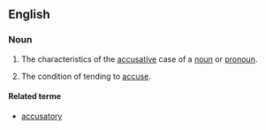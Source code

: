 ==English==
{{suffix|accusative|ness}}

===Noun===
{{en-noun|es}}

# {{linguistics}} The characteristics of the [[accusative]] case of a [[noun]] or [[pronoun]].
# The condition of tending to [[accuse]].

====Related terme====
*[[accusatory]]